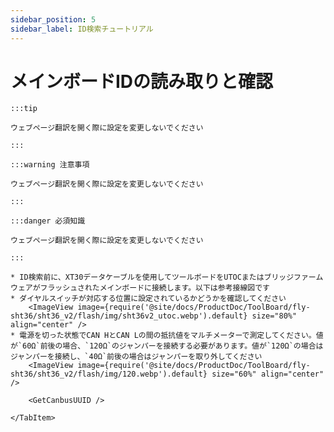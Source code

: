 ```yaml
---
sidebar_position: 5
sidebar_label: ID検索チュートリアル
---
```









# メインボードIDの読み取りと確認

    :::tip

    ウェブページ翻訳を開く際に設定を変更しないでください

    :::

    :::warning 注意事項

    ウェブページ翻訳を開く際に設定を変更しないでください

    :::

    :::danger 必須知識

    ウェブページ翻訳を開く際に設定を変更しないでください

    :::

<Tabs>
    <TabItem value="can" label="CANBus UUIDの取得">

    * ID検索前に、XT30データケーブルを使用してツールボードをUTOCまたはブリッジファームウェアがフラッシュされたメインボードに接続します。以下は参考接線図です
    * ダイヤルスイッチが対応する位置に設定されているかどうかを確認してください
        <ImageView image={require('@site/docs/ProductDoc/ToolBoard/fly-sht36/sht36_v2/flash/img/sht36v2_utoc.webp').default} size="80%" align="center" />
    * 電源を切った状態でCAN HとCAN Lの間の抵抗値をマルチメーターで測定してください。値が`60Ω`前後の場合、`120Ω`のジャンパーを接続する必要があります。値が`120Ω`の場合はジャンパーを接続し、`40Ω`前後の場合はジャンパーを取り外してください
        <ImageView image={require('@site/docs/ProductDoc/ToolBoard/fly-sht36/sht36_v2/flash/img/120.webp').default} size="60%" align="center" />        

        <GetCanbusUUID />

    </TabItem>
</Tabs>